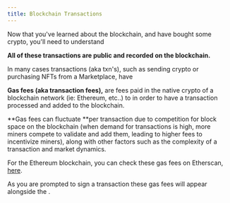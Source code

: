 ```yaml
---
title: Blockchain Transactions
---
```


Now that you've learned about the blockchain, and have bought some crypto, you'll need to understand <Nutshell children="transactions." glossaryEntry="content/glossary/transaction.mdx" />&#x20;

**All of these transactions are public and recorded on the blockchain.**

In many cases transactions (aka txn's), such as sending crypto or purchasing NFTs from a Marketplace, have <Nutshell glossaryEntry="content/glossary/gas_fee.mdx" children="gas fees." />&#x20;

**Gas fees (aka transaction fees),** are fees paid in the native crypto of a blockchain network (ie: Ethereum, etc..) to <Nutshell children="Crypto Miners" glossaryEntry="content/glossary/Crypto-Miner.mdx" />  in order to have a transaction processed and added to the blockchain.&#x20;

**Gas fees can fluctuate **per transaction due to competition for block space on the blockchain (when demand for transactions is high, more miners compete to validate and add them, leading to higher fees to incentivize miners), along with other factors such as the complexity of a transaction and market dynamics.&#x20;

For the Ethereum blockchain, you can check these gas fees on Etherscan, [here](https://etherscan.io/gastracker).&#x20;

As you are prompted to sign a transaction these gas fees will appear alongside the <Nutshell children="transaction details" glossaryEntry="content/glossary/Transaction-Details.mdx" /> .
